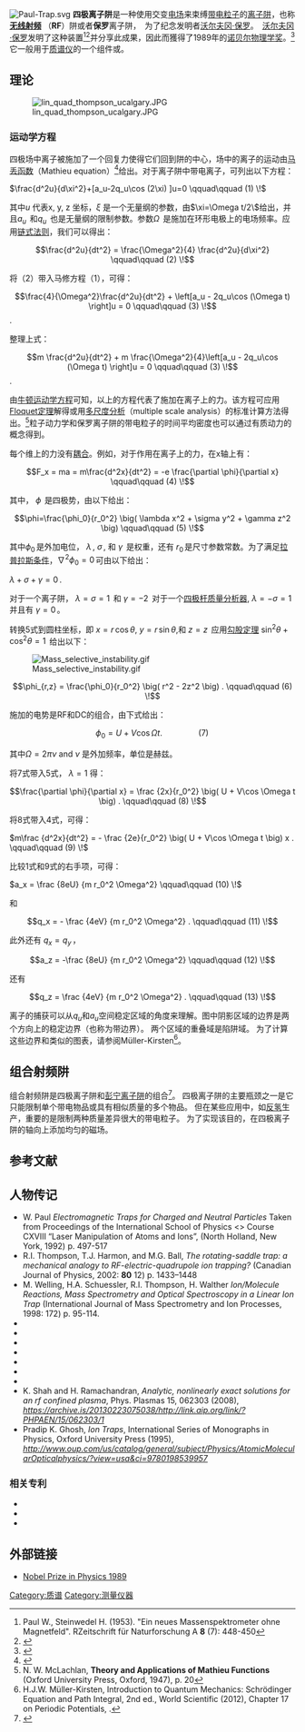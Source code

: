 {{校对翻译}}

[[Image:Paul-Trap.svg|thumb]]
'''四极离子阱'''是一种使用交变[[电场|电场]]来束缚[[带电粒子|带电粒子]]的[[离子阱|离子阱]]，也称'''[[无线射频|无线射频]]''' （'''RF'''）阱或者'''保罗'''离子阱，　为了纪念发明者[[沃尔夫冈·保罗|沃尔夫冈·保罗]]。　[[沃尔夫冈·保罗|沃尔夫冈·保罗]]发明了这种装置<ref>Paul W., Steinwedel H. (1953). "Ein neues Massenspektrometer ohne Magnetfeld". RZeitschrift für Naturforschung A '''8''' (7): 448-450</ref><ref>{{patent|DE|944900|"Verfahren zur Trennung bzw. zum getrennten Nachweis von Ionen verschiedener spezifischer Ladung", W. Paul and H. Steinwedel, filed on December 24, 1953, priority December 23, 1953}}</ref>并分享此成果，因此而獲得了1989年的[[诺贝尔物理学奖|诺贝尔物理学奖]]。<ref>{{cite journal |author=Wolfgang Paul |title=Electromagnetic traps for charged and neutral particles |journal=[[Reviews_of_Modern_Physics|Rev. Mod. Phys.]] |volume=62 |pages=531–540 |doi=10.1103/RevModPhys.62.531}}</ref>它一般用于[[质谱法|质谱仪]]的一个组件或{{le|俘获离子量子计算机|Trapped ion quantum computer}}。

==理论==
[[Image:lin_quad_thompson_ucalgary.JPG|thumb]]

===运动学方程===

四极场中离子被施加了一个回复力使得它们回到阱的中心，场中的离子的运动由[[马丢函数|马丢函数]]（Mathieu equation）<ref name='March 1997'>{{cite journal|last1=March|first1=Raymond E.|title=An Introduction to Quadrupole Ion Trap Mass Spectrometry|journal=Journal of Mass Spectrometry|volume=32|issue=4|year=1997|pages=351–369|issn=1076-5174|doi=10.1002/(SICI)1096-9888(199704)32:4<351::AID-JMS512>3.0.CO;2-Y}}</ref>给出。对于离子阱中带电离子，可列出以下方程：

<math> \frac{d^2u}{d\xi^2}+[a_u-2q_u\cos (2\xi) ]u=0 \qquad\qquad (1) \!</math>

其中<math>u</math> 代表x, y, z 坐标，<math>\xi</math> 是一个无量纲的参数，由<math>\xi=\Omega t/2\ </math>给出，并且<math>a_u\,</math> 和<math>q_u\,</math> 也是无量纲的限制参数。参数<math>\Omega\,</math> 是施加在环形电极上的电场频率。应用[[链式法则|链式法则]]，我们可以得出：

:<math> \frac{d^2u}{dt^2} = \frac{\Omega^2}{4}   \frac{d^2u}{d\xi^2}   \qquad\qquad (2) \!</math>

将（2）带入马修方程（1），可得：

:<math>  \frac{4}{\Omega^2}\frac{d^2u}{dt^2} + \left[a_u - 2q_u\cos (\Omega t) \right]u = 0 \qquad\qquad (3) \!</math>.

整理上式：

:<math> m \frac{d^2u}{dt^2} + m \frac{\Omega^2}{4}\left[a_u - 2q_u\cos (\Omega t) \right]u = 0 \qquad\qquad (3) \!</math>.

由[[牛顿运动学方程|牛顿运动学方程]]可知，以上的方程代表了施加在离子上的力。该方程可应用[[Floquet定理|Floquet定理]]解得或用[[多尺度分析|多尺度分析]]（multiple scale analysis）的标准计算方法得出。<ref>N. W. McLachlan, '''Theory and Applications of Mathieu Functions''' (Oxford University Press, Oxford, 1947), p. 20</ref>粒子动力学和保罗离子阱的带电粒子的时间平均密度也可以通过有质动力的概念得到。

每个维上的力没有[[耦合|耦合]]。例如，对于作用在离子上的力，在x轴上有：

:<math>F_x = ma = m\frac{d^2x}{dt^2} = -e \frac{\partial \phi}{\partial x} \qquad\qquad (4) \!</math>

其中， <math>\phi\,</math> 是四极势，由以下给出：

:<math>\phi=\frac{\phi_0}{r_0^2} \big(  \lambda x^2 + \sigma y^2 + \gamma z^2   \big) \qquad\qquad (5) \!</math>

其中<math>\phi _0\,</math>是外加电位， <math>\lambda\, </math>, <math>\sigma\,</math>, 和 <math>\gamma\,</math> 是权重，还有 <math>r_0\,</math>是尺寸参数常数。为了满足[[拉普拉斯条件|拉普拉斯条件]]，<math>\nabla^2\phi_0=0\,</math>可由以下给出：

<math>  \lambda  + \sigma  + \gamma   =0 \,</math>.

对于一个离子阱， <math>  \lambda  = \sigma  =1 \,</math> 和 <math>   \gamma   =-2 \,</math> 对于一个[[四极杆质量分析器|四极杆质量分析器]], <math>  \lambda  = -\sigma  =1 \,</math> 并且有 <math>   \gamma   =0 \,</math>。

转换5式到圆柱坐标，即 <math>{x}={r} \,\cos\theta</math>, <math>{y}={r} \, \sin\theta</math>,和 <math>{z}={z} \,</math> 应用[[勾股定理|勾股定理]] <math>\sin^2 \theta + \cos^2 \theta = 1 \,</math> 给出以下：

[[Image:Mass_selective_instability.gif|right]]

:<math>\phi_{r,z} = \frac{\phi_0}{r_0^2} \big( r^2 - 2z^2 \big) . \qquad\qquad (6) \!</math>

施加的电势是RF和DC的组合，由下式给出：

:<math>\phi_0 = U + V\cos \Omega t .\qquad\qquad (7) \!</math>

其中<math>\Omega = 2\pi \nu</math> and <math>\nu</math> 是外加频率，单位是赫兹。

将7式带入5式， <math>\lambda = 1</math> 得：

:<math> \frac{\partial \phi}{\partial x} =  \frac {2x}{r_0^2} \big( U + V\cos \Omega t \big) . \qquad\qquad (8) \!</math>

将8式带入4式，可得：

<math> m\frac {d^2x}{dt^2} = - \frac {2e}{r_0^2} \big( U + V\cos \Omega t \big) x . \qquad\qquad (9) \!</math>

比较1式和9式的右手项，可得：

<math> a_x = \frac {8eU} {m r_0^2 \Omega^2} \qquad\qquad (10) \!</math>

和

:<math> q_x = - \frac {4eV} {m r_0^2 \Omega^2} . \qquad\qquad (11) \!</math>

此外还有 <math>q_x = q_y\,</math>，

:<math> a_z = -\frac {8eU} {m r_0^2 \Omega^2} \qquad\qquad (12) \!</math>

还有

:<math> q_z =  \frac {4eV} {m r_0^2 \Omega^2} . \qquad\qquad (13) \!</math>

离子的捕获可以从<math>q_u</math>和<math>a_u</math>空间稳定区域的角度来理解。图中阴影区域的边界是两个方向上的稳定边界（也称为带边界）。 两个区域的重叠域是陷阱域。 为了计算这些边界和类似的图表，请参阅Müller-Kirsten<ref>H.J.W. Müller-Kirsten, Introduction to Quantum Mechanics: Schrödinger Equation and Path Integral, 2nd ed., World Scientific (2012), Chapter 17 on Periodic Potentials, {{ISBN|978-981-4397-73-5}}.</ref>。

==组合射频阱==
组合射频阱是四极离子阱和[[彭宁离子阱|彭宁离子阱]]的组合<ref>{{cite journal |author1=J. Walz |author2=S. B. Ross |author3=C. Zimmermann |author4=L. Ricci |author5=M. Prevedelli |author6=T. W. Hansch |year=1996 |title=Confinement of electrons and ions in a combined trap with the potential for antihydrogen production |journal=[[Hyperfine_Interactions|Hyperfine Interactions]] |volume=100 |page=133 |doi=10.1007/BF02059938 |bibcode = 1996HyInt.100..133W }}</ref>。 四极离子阱的主要瓶颈之一是它只能限制单个带电物品或具有相似质量的多个物品。 但在某些应用中，如[[反氢|反氢]]生产，重要的是限制两种质量差异很大的带电粒子。 为了实现该目的，在四极离子阱的轴向上添加均匀的磁场。

==参考文献==
{{Reflist}}

==人物传记==
{{refbegin}}
* W. Paul  ''Electromagnetic Traps for Charged and Neutral Particles'' Taken from Proceedings of the International School of Physics <<Enrico Fermi>>  Course CXVIII “Laser Manipulation of Atoms and Ions”, (North Holland, New York, 1992) p. 497-517
* R.I. Thompson, T.J. Harmon, and M.G. Ball, ''The rotating-saddle trap<nowiki>:</nowiki> a mechanical analogy to RF-electric-quadrupole ion trapping?'' (Canadian Journal of Physics, 2002: '''80''' 12) p. 1433–1448
* M. Welling, H.A. Schuessler, R.I. Thompson, H. Walther  ''Ion/Molecule Reactions, Mass Spectrometry and Optical Spectroscopy in a Linear Ion Trap'' (International Journal of Mass Spectrometry and Ion Processes, 1998: 172) p. 95-114.
*{{cite book |author=G. Werth |title=Charged Particle Traps: Physics and Techniques of Charged Particle Field Confinement (Springer Series on Atomic, Optical, and Plasma Physics) |publisher=Springer |location=Berlin |year= 2005|pages= |isbn=3-540-22043-7 |oclc= 231588573|doi=}}
*{{cite book |author=John Gillaspy |title=Trapping Highly Charged Ions: Fundamentals and Applications |publisher=Nova Science Publishers |location=Commack, N.Y |year= 2001|pages= |isbn=1-56072-725-X |oclc= 42009394|doi=}}
*{{cite book |author=Todd, John F. J.; March, Raymond E. |title=Quadrupole Ion Trap Mass Spectrometry , 2nd Edition |publisher=Wiley-Interscience |location=New York |year= 2005|pages= |isbn=0-471-48888-7 |oclc= 56413336|doi=}}
*{{cite book |author=Todd, John F. J.; March, Raymond E. |title=Practical aspects of ion trap mass spectrometry -  Volume I: Fundamentals of Ion Trap Mass Spectrometry |publisher=CRC Press |location=Boca Raton |year=1995 |pages= |isbn=0-8493-4452-2 |oclc= 32346425|doi=}}
*{{cite book |author=Todd, John F. J.; March, Raymond E. |title=Practical aspects of ion trap mass spectrometry: Ion Trap Instrumentation, Vol. 2 |url=https://archive.org/details/practicalaspects0002unse |publisher=CRC Press |location=Boca Raton |year=1995 |pages= |isbn=0-8493-8253-X |oclc= 32346425|doi=}}
*{{cite book |author=Todd, John F. J.; March, Raymond E. |title=Practical aspects of ion trap mass spectrometry, Vol. 3 |publisher=CRC Press |location=Boca Raton |year=1995 |pages= |isbn=0-8493-8251-3 |oclc= 32346425|doi=}}
*{{cite book |author=Hughes, Richard M.; March, Raymond E.; Todd, John F. J. |title=Quadrupole storage mass spectrometry |publisher=Wiley |location=New York |year=1989 |pages= |isbn=0-471-85794-7 |oclc= 18290778|doi=}}
* K. Shah and H. Ramachandran, ''Analytic, nonlinearly exact solutions for an rf confined plasma'', Phys. Plasmas 15, 062303 (2008), ''https://archive.is/20130223075038/http://link.aip.org/link/?PHPAEN/15/062303/1''
* Pradip K. Ghosh, ''Ion Traps'', International Series of Monographs in Physics, Oxford University Press (1995), ''http://www.oup.com/us/catalog/general/subject/Physics/AtomicMolecularOpticalphysics/?view=usa&ci=9780198539957''{{Wayback|url=http://www.oup.com/us/catalog/general/subject/Physics/AtomicMolecularOpticalphysics/?view=usa&ci=9780198539957 |date=20121016170126 }}

{{refend}}

===相关专利===
* {{patent|DE|944900|"Verfahren zur Trennung bzw. zum getrennten Nachweis von Ionen verschiedener spezifischer Ladung", W. Paul and H. Steinwedel, filed on December 24, 1953, priority December 23, 1953}}
*{{patent|GB|773689|"Improved arrangements for separating or separately detecting charged particles of different specific charges", W. Paul, claims priority of a German application filed on December 23, 1953}}
* {{patent|US|2939952|"Apparatus for separating charged particles of different specific charges", W. Paul and H. Steinwedel, claims priority of a German application filed on December 23, 1953}}

==外部链接==
*[https://web.archive.org/web/20081013004002/http://nobelprize.org/physics/laureates/1989/illpres/ Nobel Prize in Physics 1989]

{{质谱法}}

[[Category:质谱|Category:质谱]]
[[Category:测量仪器|Category:测量仪器]]